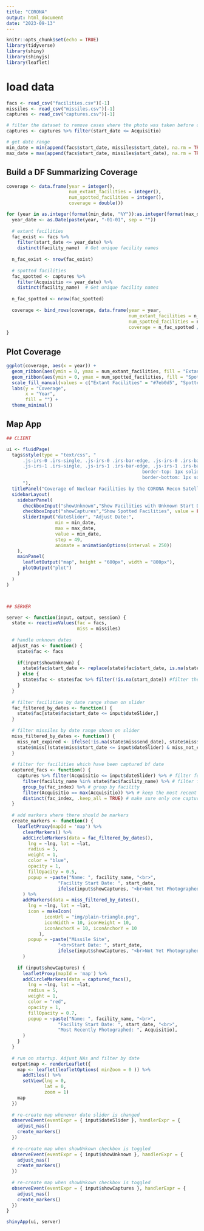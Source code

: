 ```yaml
---
title: "CORONA"
output: html_document
date: "2023-09-13"
---
```


```r
knitr::opts_chunk$set(echo = TRUE)
library(tidyverse)
library(shiny)
library(shinyjs)
library(leaflet)
```

# load data
```r
facs <- read_csv("facilities.csv")[-1]
missiles <- read_csv("missiles.csv")[-1]
captures <- read_csv("captures.csv")[-1]

# filter the dataset to remove cases where the photo was taken before construction started
captures <- captures %>% filter(start_date <= Acquisitio)

# get date range
min_date = min(append(facs$start_date, missiles$start_date), na.rm = TRUE)
max_date = max(append(facs$start_date, missiles$start_date), na.rm = TRUE)
```


## Build a DF Summarizing Coverage
```r
coverage <- data.frame(year = integer(),
                       num_extant_facilities = integer(),
                       num_spotted_facilities = integer(),
                       coverage = double())

for (year in as.integer(format(min_date, "%Y")):as.integer(format(max_date, "%Y"))) {
  year_date <- as.Date(paste(year, "-01-01", sep = ""))
  
  # extant facilities
  fac_exist <- facs %>% 
    filter(start_date <= year_date) %>% 
    distinct(facility_name)  # Get unique facility names
  
  n_fac_exist <- nrow(fac_exist)
  
  # spotted facilities
  fac_spotted <- captures %>% 
    filter(Acquisitio <= year_date) %>% 
    distinct(facility_name)  # Get unique facility names
  
  n_fac_spotted <- nrow(fac_spotted)
  
  coverage <- bind_rows(coverage, data.frame(year = year,
                                             num_extant_facilities = n_fac_exist,
                                             num_spotted_facilities = n_fac_spotted,
                                             coverage = n_fac_spotted / n_fac_exist))
}
```

## Plot Coverage
```r
ggplot(coverage, aes(x = year)) +
  geom_ribbon(aes(ymin = 0, ymax = num_extant_facilities, fill = "Extant Facilities"), alpha = 0.75) +
  geom_ribbon(aes(ymin = 0, ymax = num_spotted_facilities, fill = "Spotted Facilities"), alpha = 0.75) +
  scale_fill_manual(values = c("Extant Facilities" = "#7eb0d5", "Spotted Facilities" = "#fd7f6f")) +
  labs(y = "Coverage", 
       x = "Year",
       fill = "") +
  theme_minimal()
```


## Map App
```r

## CLIENT

ui <- fluidPage(
  tags$style(type = "text/css", "
      .js-irs-0 .irs-single, .js-irs-0 .irs-bar-edge, .js-irs-0 .irs-bar { }
      .js-irs-1 .irs-single, .js-irs-1 .irs-bar-edge, .js-irs-1 .irs-bar, .js-irs-1 .irs-from, .js-irs-1 .irs-to {background: red;
                                                  border-top: 1px solid red ;
                                                  border-bottom: 1px solid red ;}
      "),
  titlePanel("Coverage of Nuclear Facilities by the CORONA Recon Satellite Program"),
  sidebarLayout(
    sidebarPanel(
      checkboxInput("showUnknown","Show Facilities with Unknown Start Dates", value = FALSE),
      checkboxInput("showCaptures","Show Spotted Facilities", value = FALSE),
      sliderInput("dateSlider", "Adjust Date:", 
                  min = min_date, 
                  max = max_date, 
                  value = min_date, 
                  step = 49,
                  animate = animationOptions(interval = 250))
    ),
    mainPanel(
      leafletOutput("map", height = "600px", width = "800px"),
      plotOutput("plot")
    )
  )
)



## SERVER

server <- function(input, output, session) {
  state <- reactiveValues(fac = facs,
                          miss = missiles)
  
  # handle unknown dates
  adjust_nas <- function() {
    state$fac <- facs
    
    if(input$showUnknown) {
      state$fac$start_date <- replace(state$fac$start_date, is.na(state$fac$start_date), min_date) # replace NA values with the min slider date
    } else {
      state$fac <- state$fac %>% filter(!is.na(start_date)) #filter them out
    }
  }
  
  # filter facilities by date range shown on slider
  fac_filtered_by_dates <- function() {
    state$fac[state$fac$start_date <= input$dateSlider,]
  }
  
  # filter missiles by date range shown on slider
  miss_filtered_by_dates <- function() {
    miss_not_expired <- ifelse(!is.na(state$miss$end_date), state$miss$end_date >= input$dateSlider, TRUE)
    state$miss[(state$miss$start_date <= input$dateSlider) & miss_not_expired,]
  }
  
  # filter for facilities which have been captured bf date
  captured_facs <- function() {
    captures %>% filter(Acquisitio <= input$dateSlider) %>% # filter for captures bf current date
      filter(facility_name %in% state$fac$facility_name) %>% # filter facs which aren't in current state (e.g. NA)
      group_by(fac_index) %>% # group by facility
      filter(Acquisitio == max(Acquisitio)) %>% # keep the most recent captures
      distinct(fac_index, .keep_all = TRUE) # make sure only one capture of each facility is present.
  }
  
  # add markers where there should be markers
  create_markers <- function() {
    leafletProxy(mapId = 'map') %>%
      clearMarkers() %>%
      addCircleMarkers(data = fac_filtered_by_dates(),
        lng = ~lng, lat = ~lat,
        radius = 5,
        weight = 1,
        color = "blue",
        opacity = 1,
        fillOpacity = 0.5,
        popup = ~paste("Name: ", facility_name, "<br>",
                   "Facility Start Date: ", start_date,
                   ifelse(input$showCaptures, "<br>Not Yet Photographed", "")),
      ) %>%
      addMarkers(data = miss_filtered_by_dates(),
        lng = ~lng, lat = ~lat,
        icon = makeIcon(
              iconUrl = "img/plain-triangle.png",
              iconWidth = 10, iconHeight = 10,
              iconAnchorX = 10, iconAnchorY = 10
            ),
        popup = ~paste("Missile Site",
                   "<br>Start Date: ", start_date,
                   ifelse(input$showCaptures, "<br>Not Yet Photographed", "")),
      )
    
    if (input$showCaptures) {
      leafletProxy(mapId = 'map') %>%
      addCircleMarkers(data = captured_facs(),
        lng = ~lng, lat = ~lat,
        radius = 5,
        weight = 1,
        color = "red",
        opacity = 1,
        fillOpacity = 0.7,
        popup = ~paste("Name: ", facility_name, "<br>",
                   "Facility Start Date: ", start_date, "<br>",
                   "Most Recently Photographed: ", Acquisitio),
      )
    }
  }
   
  # run on startup. Adjust NAs and filter by date
  output$map <- renderLeaflet({
    map <- leaflet(leafletOptions( minZoom = 0 )) %>%
      addTiles() %>%
      setView(lng = 0,
              lat = 0,
              zoom = 1)
    map
  })
  
  # re-create map whenever date slider is changed
  observeEvent(eventExpr = { input$dateSlider }, handlerExpr = {
    adjust_nas()
    create_markers()
  })
  
  # re-create map when showUnkown checkbox is toggled
  observeEvent(eventExpr = { input$showUnknown }, handlerExpr = {
    adjust_nas()
    create_markers()
  })
  
  # re-create map when showUnkown checkbox is toggled
  observeEvent(eventExpr = { input$showCaptures }, handlerExpr = {
    adjust_nas()
    create_markers()
  })
}

shinyApp(ui, server)
```
